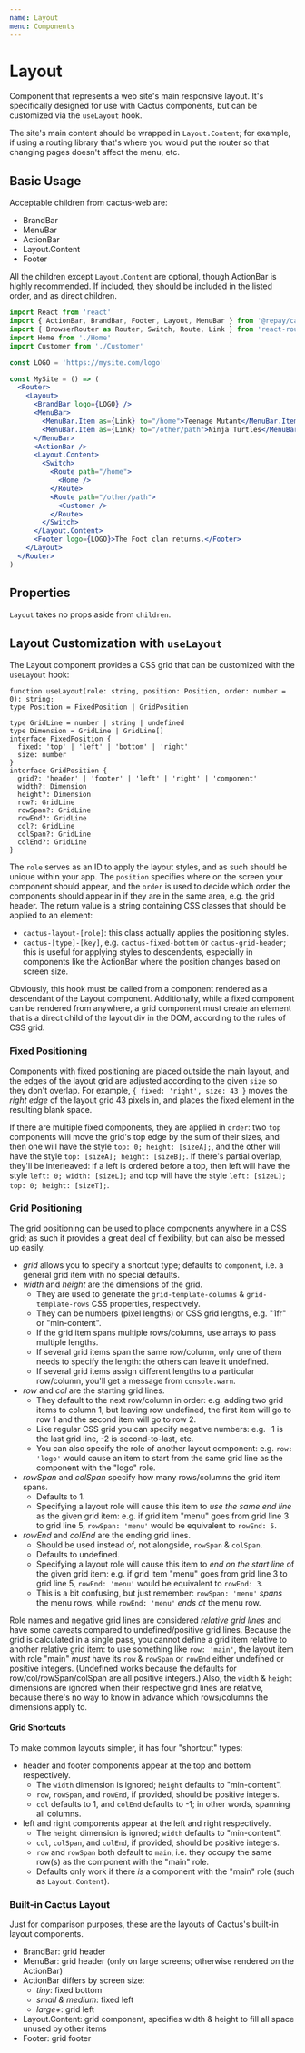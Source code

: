 ```yaml
---
name: Layout
menu: Components
---
```



# Layout

Component that represents a web site's main responsive layout. It's specifically designed for use with Cactus components, but can be customized via the `useLayout` hook.

The site's main content should be wrapped in `Layout.Content`; for example, if using a routing library that's where you would put the router so that changing pages doesn't affect the menu, etc.

## Basic Usage

Acceptable children from cactus-web are:

- BrandBar
- MenuBar
- ActionBar
- Layout.Content
- Footer

All the children except `Layout.Content` are optional, though ActionBar is highly recommended. If included, they should be included in the listed order, and as direct children.

```jsx
import React from 'react'
import { ActionBar, BrandBar, Footer, Layout, MenuBar } from '@repay/cactus-web'
import { BrowserRouter as Router, Switch, Route, Link } from 'react-router-dom'
import Home from './Home'
import Customer from './Customer'

const LOGO = 'https://mysite.com/logo'

const MySite = () => (
  <Router>
    <Layout>
      <BrandBar logo={LOGO} />
      <MenuBar>
        <MenuBar.Item as={Link} to="/home">Teenage Mutant</MenuBar.Item>
        <MenuBar.Item as={Link} to="/other/path">Ninja Turtles</MenuBar.Item>
      </MenuBar>
      <ActionBar />
      <Layout.Content>
        <Switch>
          <Route path="/home">
            <Home />
          </Route>
          <Route path="/other/path">
            <Customer />
          </Route>
        </Switch>
      </Layout.Content>
      <Footer logo={LOGO}>The Foot clan returns.</Footer>
    </Layout>
  </Router>
)
```

## Properties

`Layout` takes no props aside from `children`.

## Layout Customization with `useLayout`

The Layout component provides a CSS grid that can be customized with the `useLayout` hook:

```
function useLayout(role: string, position: Position, order: number = 0): string;
type Position = FixedPosition | GridPosition

type GridLine = number | string | undefined
type Dimension = GridLine | GridLine[]
interface FixedPosition {
  fixed: 'top' | 'left' | 'bottom' | 'right'
  size: number
}
interface GridPosition {
  grid?: 'header' | 'footer' | 'left' | 'right' | 'component'
  width?: Dimension
  height?: Dimension
  row?: GridLine
  rowSpan?: GridLine
  rowEnd?: GridLine
  col?: GridLine
  colSpan?: GridLine
  colEnd?: GridLine
}
```
The `role` serves as an ID to apply the layout styles, and as such should be unique within your app.
The `position` specifies where on the screen your component should appear,
and the `order` is used to decide which order the components should appear in
if they are in the same area, e.g. the grid header.
The return value is a string containing CSS classes that should be applied to an element:
- `cactus-layout-[role]`: this class actually applies the positioning styles.
- `cactus-[type]-[key]`, e.g. `cactus-fixed-bottom` or `cactus-grid-header`; this is useful for applying styles to descendents, especially in components like the ActionBar where the position changes based on screen size.

Obviously, this hook must be called from a component rendered as a descendant of the Layout component. Additionally, while a fixed component can be rendered from anywhere, a grid component must create an element that is a direct child of the layout div in the DOM, according to the rules of CSS grid.

### Fixed Positioning

Components with fixed positioning are placed outside the main layout, and the edges
of the layout grid are adjusted according to the given `size` so they don't overlap.
For example, `{ fixed: 'right', size: 43 }` moves the _right edge_ of the layout grid
43 pixels in, and places the fixed element in the resulting blank space.

If there are multiple fixed components, they are applied in `order`:
two `top` components will move the grid's top edge by the sum of their sizes,
and then one will have the style `top: 0; height: [sizeA];`, and the other
will have the style `top: [sizeA]; height: [sizeB];`.
If there's partial overlap, they'll be interleaved: if a left is ordered before a top,
then left will have the style `left: 0; width: [sizeL];`
and top will have the style `left: [sizeL]; top: 0; height: [sizeT];`.

### Grid Positioning

The grid positioning can be used to place components anywhere in a CSS grid;
as such it provides a great deal of flexibility, but can also be messed up easily.
- _grid_ allows you to specify a shortcut type; defaults to `component`, i.e. a general grid item with no special defaults.
- _width_ and _height_ are the dimensions of the grid.
  - They are used to generate the `grid-template-columns` & `grid-template-rows` CSS properties, respectively.
  - They can be numbers (pixel lengths) or CSS grid lengths, e.g. "1fr" or "min-content".
  - If the grid item spans multiple rows/columns, use arrays to pass multiple lengths.
  - If several grid items span the same row/column, only one of them needs to specify the length: the others can leave it undefined.
  - If several grid items assign different lengths to a particular row/column, you'll get a message from `console.warn`.
- _row_ and _col_ are the starting grid lines.
  - They default to the next row/column in order: e.g. adding two grid items to column 1, but leaving row undefined, the first item will go to row 1 and the second item will go to row 2.
  - Like regular CSS grid you can specify negative numbers: e.g. -1 is the last grid line, -2 is second-to-last, etc.
  - You can also specify the role of another layout component: e.g. `row: 'logo'` would cause an item to start from the same grid line as the component with the "logo" role.
- _rowSpan_ and _colSpan_ specify how many rows/columns the grid item spans.
  - Defaults to 1.
  - Specifying a layout role will cause this item to _use the same end line_ as the given grid item: e.g. if grid item "menu" goes from grid line 3 to grid line 5, `rowSpan: 'menu'` would be equivalent to `rowEnd: 5`.
- _rowEnd_ and _colEnd_ are the ending grid lines.
  - Should be used instead of, not alongside, `rowSpan` & `colSpan`.
  - Defaults to undefined.
  - Specifying a layout role will cause this item to _end on the start line_ of the given grid item: e.g. if grid item "menu" goes from grid line 3 to grid line 5, `rowEnd: 'menu'` would be equivalent to `rowEnd: 3`.
  - This is a bit confusing, but just remember: `rowSpan: 'menu'` _spans_ the menu rows, while `rowEnd: 'menu'` _ends at_ the menu row.

Role names and negative grid lines are considered _relative grid lines_ and have some caveats compared to undefined/positive grid lines.
Because the grid is calculated in a single pass, you cannot define a grid item relative to another relative grid item:
to use something like `row: 'main'`, the layout item with role "main" _must_ have
its `row` & `rowSpan` or `rowEnd` either undefined or positive integers.
(Undefined works because the defaults for row/col/rowSpan/colSpan are all positive integers.)
Also, the `width` & `height` dimensions are ignored when their respective grid lines are relative,
because there's no way to know in advance which rows/columns the dimensions apply to.

#### Grid Shortcuts

To make common layouts simpler, it has four "shortcut" types:
- header and footer components appear at the top and bottom respectively.
  - The `width` dimension is ignored; `height` defaults to "min-content".
  - `row`, `rowSpan`, and `rowEnd`, if provided, should be positive integers.
  - `col` defaults to 1, and `colEnd` defaults to -1; in other words, spanning all columns.
- left and right components appear at the left and right respectively.
  - The `height` dimension is ignored; `width` defaults to "min-content".
  - `col`, `colSpan`, and `colEnd`, if provided, should be positive integers.
  - `row` and `rowSpan` both default to `main`, i.e. they occupy the same row(s) as the component with the "main" role.
  - Defaults only work if there _is_ a component with the "main" role (such as `Layout.Content`).

### Built-in Cactus Layout

Just for comparison purposes, these are the layouts of Cactus's built-in layout components.

- BrandBar: grid header
- MenuBar: grid header (only on large screens; otherwise rendered on the ActionBar)
- ActionBar differs by screen size:
  - _tiny_: fixed bottom
  - _small & medium_: fixed left
  - _large+_: grid left
- Layout.Content: grid component, specifies width & height to fill all space unused by other items
- Footer: grid footer
